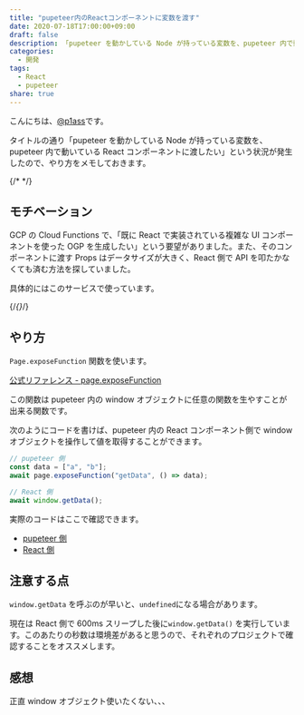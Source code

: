```yaml
---
title: "pupeteer内のReactコンポーネントに変数を渡す"
date: 2020-07-18T17:00:00+09:00
draft: false
description: 「pupeteer を動かしている Node が持っている変数を、pupeteer 内で動いている React コンポーネントに渡したい」という状況が発生したので、やり方をメモしておきます。
categories:
  - 開発
tags:
  - React
  - pupeteer
share: true
---
```


こんにちは、[@p1ass](https://twitter.com/p1ass)です。

タイトルの通り「pupeteer を動かしている Node が持っている変数を、pupeteer 内で動いている React コンポーネントに渡したい」という状況が発生したので、やり方をメモしておきます。

{/* <!--more--> */}

## モチベーション

GCP の Cloud Functions で、「既に React で実装されている複雑な UI コンポーネントを使った OGP を生成したい」という要望がありました。また、そのコンポーネントに渡す Props はデータサイズが大きく、React 側で API を叩たかなくても済む方法を探していました。

具体的にはこのサービスで使っています。

{/*{<ex-link url="https://midare.p1ass.com">}*/}

## やり方

`Page.exposeFunction` 関数を使います。

[公式リファレンス - page.exposeFunction](https://pptr.dev/#?product=Puppeteer&version=v5.2.0&show=api-pageexposefunctionname-puppeteerfunction)

この関数は pupeteer 内の window オブジェクトに任意の関数を生やすことが出来る関数です。

次のようにコードを書けば、pupeteer 内の React コンポーネント側で window オブジェクトを操作して値を取得することができます。

```javascript
// pupeteer 側
const data = ["a", "b"];
await page.exposeFunction("getData", () => data);
```

```javascript
// React 側
await window.getData();
```

実際のコードはここで確認できます。

- [pupeteer 側](https://github.com/p1ass/midare/blob/master/ogp_functions/src/index.ts#L26-L29)
- [React 側](https://github.com/p1ass/midare/blob/master/frontend/src/pages/OGPCalendar.tsx#L16-L24)

## 注意する点

`window.getData` を呼ぶのが早いと、`undefined`になる場合があります。

現在は React 側で 600ms スリープした後に`window.getData()` を実行しています。このあたりの秒数は環境差があると思うので、それぞれのプロジェクトで確認することをオススメします。

## 感想

正直 window オブジェクト使いたくない、、、
